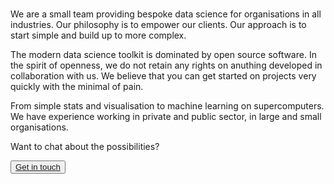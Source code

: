 <br>
<div id = "about">
We are a small team providing bespoke data science for organisations in all industries. Our philosophy is to empower our clients. Our approach is to start simple and build up to more complex. 

The modern data science toolkit is dominated by open source software. In the spirit of openness, we do not retain any rights on anuthing developed in collaboration with us. We believe that you can get started on projects very quickly with the minimal of pain.

From simple stats and visualisation to machine learning on supercomputers. We have experience working in private and public sector, in large and small organisations.

Want to chat about the possibilities?

<button>[Get in touch](mailto:roman@legibledata.org,duncan@legibledata.org)</button>
<div>